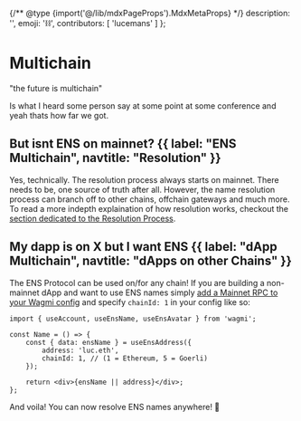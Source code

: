 {/** @type {import('@/lib/mdxPageProps').MdxMetaProps} */}
    description: '',
    emoji: '⛓️',
    contributors: [
        'lucemans'
    ]
};

# Multichain

<div className="card flex items-center justify-center">
    "the future is multichain"
</div>

Is what I heard some person say at some point at some conference and yeah thats how far we got.

## But isnt ENS on mainnet? {{ label: "ENS Multichain", navtitle: "Resolution" }}

Yes, technically. The resolution process always starts on mainnet. There needs to be, one source of truth after all. However, the name
resolution process can branch off to other chains, offchain gateways and much more. <br /> To read a more indepth explaination of how resolution works, checkout the [section dedicated to the Resolution Process](/resolvers/).

## My dapp is on X but I want ENS {{ label: "dApp Multichain", navtitle: "dApps on other Chains" }}

The ENS Protocol can be used on/for any chain! If you are building a non-mainnet dApp and want to use ENS names simply [add a Mainnet RPC to your Wagmi config](/web/libraries) and specify `chainId: 1` in your config like so:

```tsx focus=6
import { useAccount, useEnsName, useEnsAvatar } from 'wagmi';

const Name = () => {
    const { data: ensName } = useEnsAddress({
        address: 'luc.eth',
        chainId: 1, // (1 = Ethereum, 5 = Goerli)
    });

    return <div>{ensName || address}</div>;
};
```

And voila! You can now resolve ENS names anywhere! 🎉
